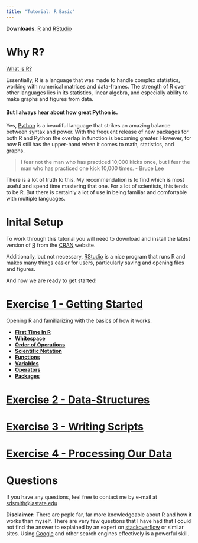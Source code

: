 ```yaml
---
title: "Tutorial: R Basic"
---
```

**Downloads**: [R][R] and [RStudio][RS]

# Why R?

[What is R?][Rwhat]

Essentially, R is a language that was made to handle complex statistics, working with numerical matrices and data-frames. The strength of R over other languages lies in its statistics, linear algebra, and especially ability to make graphs and figures from data.

[Rwhat]:https://www.r-project.org/about.html

#### But I always hear about how great Python is.

Yes, [Python][Py] is a beautiful language that strikes an amazing balance between syntax and power. With the frequent release of new packages for both R and Python the overlap in function is becoming greater. However, for now R still has the upper-hand when it comes to math, statistics, and graphs.

> I fear not the man who has practiced 10,000 kicks once, but I fear the man who has practiced one kick 10,000 times. - Bruce Lee

There is a lot of truth to this. My recommendation is to find which is most useful and spend time mastering that one. For a lot of scientists, this tends to be R. But there is certainly a lot of use in being familiar and comfortable with multiple languages.

[Py]:https://www.python.org/

# Inital Setup

To work through this tutorial you will need to download and install the latest version of [R][R] from the [CRAN][R] website.

Additionally, but not necessary, [RStudio][RS] is a nice program that runs R and makes many things easier for users, particularly saving and opening files and figures.

And now we are ready to get started!

[R]:https://mirror.las.iastate.edu/CRAN/
[RS]:https://www.rstudio.com/products/rstudio/download/#download

# [Exercise 1 - Getting Started][Ex1]
Opening R and familiarizing with the basics of how it works.

  + [**First Time In R**](exercise_1.html#first_time_in_r)
  + [**Whitespace**](exercise_1.html#whitespace)
  + [**Order of Operations**](exercise_1.html#order_of_operations)
  + [**Scientific Notation**](exercise_1.html#scientific_notation)
  + [**Functions**](exercise_1.html#functions)
  + [**Variables**](exercise_1.html#variables)
  + [**Operators**](exercise_1.html#operators)
  + [**Packages**](exercise_1.html#packages)

# [Exercise 2 - Data-Structures][Ex2]

# [Exercise 3 - Writing Scripts][Ex3]

# [Exercise 4 - Processing Our Data][Ex4]


[Ex1]:exercise_1.html
[Ex2]:exercise_2.html
[Ex3]:exercise_3.html
[Ex4]:exercise_4.html
# Questions

If you have any questions, feel free to contact me by e-mail at <sdsmith@iastate.edu>

**Disclaimer:** There are peple far, far more knowledgeable about R and how it works than myself. There are very few questions that I have had that I could not find the answer to explained by an expert on [stackoverflow][stack] or similar sites. Using [Google](https://www.google.com/) and other search engines effectively is a powerful skill.

[stack]:https://stackoverflow.com/




